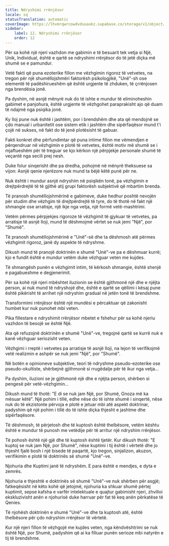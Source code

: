 ```yaml
---
title: Ndryshimi rrënjësor
locale: sq
statusTranslation: automatic
coverImage: https://lhvmrqwrcowdvduuaukz.supabase.co/storage/v1/object/public/strapi-uploads/small_cover-tratado-de-psicologia-revolucionaria.webp-5e15e1cec4e0ebebcde5d7fc7565d8fd.webp
sidebar:
    label: 12. Ndryshimi rrënjësor
    order: 12
---
```

Për sa kohë një njeri vazhdon me gabimin e të besuarit tek vetja si Një, Unik, Individual, është e qartë se ndryshimi rrënjësor do të jetë diçka më shumë se e pamundur.

Vetë fakti që puna ezoterike fillon me vëzhgimin rigoroz të vetvetes, na tregon për një shumëllojshmëri faktorësh psikologjikë, "Unë"-sh ose elementë të padëshirueshëm që është urgjente të zhduken, të çrrënjosen nga brendësia jonë.

Pa dyshim, në asnjë mënyrë nuk do të ishte e mundur të eliminoheshin gabimet e panjohura, është urgjente të vëzhgohet paraprakisht ajo që duam të ndajmë nga psiqika jonë.

Ky lloj pune nuk është i jashtëm, por i brendshëm dhe ata që mendojnë se çdo manual i urbanitetit ose sistem etik i jashtëm dhe sipërfaqësor mund t'i çojë në sukses, në fakt do të jenë plotësisht të gabuar.

Fakti konkret dhe përfundimtar që puna intime fillon me vëmendjen e përqendruar në vëzhgimin e plotë të vetvetes, është motiv më shumë se i mjaftueshëm për të treguar se kjo kërkon një përpjekje personale shumë të veçantë nga secili prej nesh.

Duke folur sinqerisht dhe pa dredha, pohojmë në mënyrë theksuese sa vijon: Asnjë qenie njerëzore nuk mund ta bëjë këtë punë për ne.

Nuk është i mundur asnjë ndryshim në psiqikën tonë, pa vëzhgimin e drejtpërdrejtë të të gjithë atij grupi faktorësh subjektivë që mbartim brenda.

Të pranosh shumëllojshmërinë e gabimeve, duke hedhur poshtë nevojën për studim dhe vëzhgim të drejtpërdrejtë të tyre, do të thotë në fakt një shmangie ose arratisje, një ikje nga vetja, një formë vetë-mashtrimi.

Vetëm përmes përpjekjes rigoroze të vëzhgimit të gjykuar të vetvetes, pa arratisje të asnjë lloji, mund të dëshmojmë vërtet se nuk jemi "Një", por "Shumë".

Të pranosh shumëllojshmërinë e "Unë"-së dhe ta dëshmosh atë përmes vëzhgimit rigoroz, janë dy aspekte të ndryshme.

Dikush mund të pranojë doktrinën e shumë "Unë"-ve pa e dëshmuar kurrë; kjo e fundit është e mundur vetëm duke vëzhguar veten me kujdes.

Të shmangësh punën e vëzhgimit intim, të kërkosh shmangie, është shenjë e pagabueshme e degjenerimit.

Për sa kohë një njeri mbështet iluzionin se është gjithmonë një dhe e njëjta person, ai nuk mund të ndryshojë dhe, është e qartë se qëllimi i kësaj pune është pikërisht të arrihet një ndryshim gradual në jetën tonë të brendshme.

Transformimi rrënjësor është një mundësi e përcaktuar që zakonisht humbet kur nuk punohet mbi veten.

Pika fillestare e ndryshimit rrënjësor mbetet e fshehur për sa kohë njeriu vazhdon të besojë se është Një.

Ata që refuzojnë doktrinën e shumë "Unë"-ve, tregojnë qartë se kurrë nuk e kanë vëzhguar seriozisht veten.

Vëzhgimi i rreptë i vetvetes pa arratisje të asnjë lloji, na lejon të verifikojmë vetë realizmin e ashpër se nuk jemi "Një", por "Shumë".

Në botën e opinioneve subjektive, teori të ndryshme pseudo-ezoterike ose pseudo-okultiste, shërbejnë gjithmonë si rrugëdalje për të ikur nga vetja...

Pa dyshim, iluzioni se je gjithmonë një dhe e njëjta person, shërben si pengesë për vetë-vëzhgimin...

Dikush mund të thotë: "E di se nuk jam Një, por Shumë, Gnoza më ka mësuar këtë". Një pohim i tillë, edhe nëse do të ishte shumë i sinqertë, nëse nuk do të ekzistonte përvoja e plotë e jetuar mbi atë aspekt doktrinar, padyshim që një pohim i tillë do të ishte diçka thjesht e jashtme dhe sipërfaqësore.

Të dëshmosh, të përjetosh dhe të kuptosh është thelbësore, vetëm kështu është e mundur të punosh me vetëdije për të arritur një ndryshim rrënjësor.

Të pohosh është një gjë dhe të kuptosh është tjetër. Kur dikush thotë: "E kuptoj se nuk jam Një, por Shumë", nëse kuptimi i tij është i vërtetë dhe jo thjesht fjalë bosh i një bisede të paqartë, kjo tregon, sinjalizon, akuzon, verifikimin e plotë të doktrinës së shumë "Unë"-ve.

Njohuria dhe Kuptimi janë të ndryshëm. E para është e mendjes, e dyta e zemrës.

Njohuria e thjeshtë e doktrinës së shumë "Unë"-ve nuk shërben për asgjë; fatkeqësisht në këto kohë që jetojmë, njohuria ka shkuar shumë përtej kuptimit, sepse kafsha e varfër intelektuale e quajtur gabimisht njeri, zhvilloi ekskluzivisht anën e njohurisë duke harruar për fat të keq anën përkatëse të Qenies.

Të njohësh doktrinën e shumë "Unë"-ve dhe ta kuptosh atë, është thelbësore për çdo ndryshim rrënjësor të vërtetë.

Kur një njeri fillon të vëzhgojë me kujdes veten, nga këndvështrimi se nuk është Një, por Shumë, padyshim që ai ka filluar punën serioze mbi natyrën e tij të brendshme.

